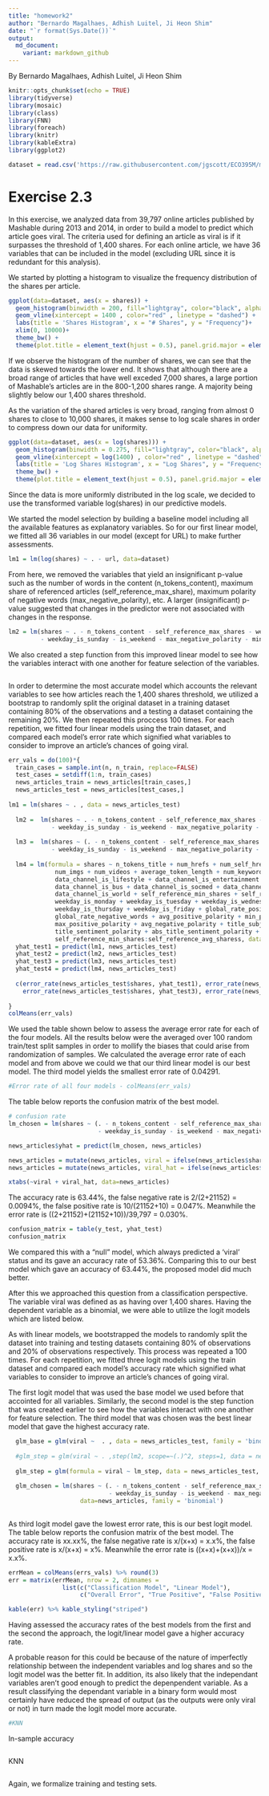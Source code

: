 ```yaml
---
title: "homework2"
author: "Bernardo Magalhaes, Adhish Luitel, Ji Heon Shim"
date: "`r format(Sys.Date())`" 
output:
  md_document:
    variant: markdown_github
---
```

By Bernardo Magalhaes, Adhish Luitel, Ji Heon Shim

```r
knitr::opts_chunk$set(echo = TRUE)
library(tidyverse)
library(mosaic)
library(class)
library(FNN)
library(foreach)
library(knitr)
library(kableExtra)
library(ggplot2)

dataset = read.csv('https://raw.githubusercontent.com/jgscott/ECO395M/master/data/online_news.csv')

```
# Exercise 2.3
In this exercise, we analyzed data from 39,797 online articles published by Mashable during 2013 and 2014, in order to build a model to predict which article goes viral. The criteria used for defining an article as viral is if it surpasses the threshold of 1,400 shares. For each online article, we have 36 variables that can be included in the model (excluding URL since it is redundant for this analysis). 

We started by plotting a histogram to visualize the frequency distribution of the shares per article. 
```r
ggplot(data=dataset, aes(x = shares)) +
  geom_histogram(binwidth = 200, fill="lightgray", color="black", alpha=.6) +
  geom_vline(xintercept = 1400 , color="red" , linetype = "dashed") +
  labs(title = 'Shares Histogram', x = "# Shares", y = "Frequency")+
  xlim(0, 10000)+
  theme_bw() +
  theme(plot.title = element_text(hjust = 0.5), panel.grid.major = element_blank(), panel.grid.minor = element_blank(), panel.background = element_blank(), panel.grid.major.y = element_line(colour = "grey"))

```
If we observe the histogram of the number of shares, we can see that the data is skewed towards the lower end. It shows that although there are a broad range of articles that have well exceded 7,000 shares, a large portion of Mashable's articles are in the 800-1,200 shares range. A majority being slightly below our 1,400 shares threshold. 

As the variation of the shared articles is very broad, ranging from almost 0 shares to close to 10,000 shares, it makes sense to log scale shares in order to compress down our data for uniformity.
```r
ggplot(data=dataset, aes(x = log(shares))) +
  geom_histogram(binwidth = 0.275, fill="lightgray", color="black", alpha=.6) +
  geom_vline(xintercept = log(1400) , color="red" , linetype = "dashed") +
  labs(title = 'Log Shares Histogram', x = "Log Shares", y = "Frequency")+
  theme_bw() +
  theme(plot.title = element_text(hjust = 0.5), panel.grid.major = element_blank(), panel.grid.minor = element_blank(), panel.background = element_blank(), panel.grid.major.y = element_line(colour = "grey"))
```
Since the data is more uniformly distributed in the log scale, we decided to use the transformed variable log(shares) in our predictive models.

We started the model selection by building a baseline model including all the available features as explanatory variables. So for our first linear model, we fitted all 36 variables in our model (except for URL) to make further assessments. 
```r
lm1 = lm(log(shares) ~ . - url, data=dataset)
```
From here, we removed the variables that yield an insignificant p-value such as the number of words in the content (n_tokens_content), maximum share of referenced articles (self_reference_max_share), maximum polarity of negative words (max_negative_polarity), etc. A larger (insignificant) p-value suggested that changes in the predictor were not associated with changes in the response. 
```r
lm2 = lm(shares ~ . - n_tokens_content - self_reference_max_shares - weekday_is_saturday
         - weekday_is_sunday - is_weekend - max_negative_polarity - min_negative_polarity, data=news_articles)
```
We also created a step function from this improved linear model to see how the variables interact with one another for feature selection of the variables. 
```r

```
In order to determine the most accurate model which accounts the relevant variables to see how articles reach the 1,400 shares threshold, we utilized a bootstrap to randomly split the original dataset in a training dataset containing 80% of the observations and a testing a dataset containing the remaining 20%. We then repeated this proccess 100 times. For each repetition, we fitted four linear models using the train dataset, and compared each model's error rate which signified what variables to consider to improve an article's chances of going viral. 

```r
err_vals = do(100)*{
  train_cases = sample.int(n, n_train, replace=FALSE)
  test_cases = setdiff(1:n, train_cases)
  news_articles_train = news_articles[train_cases,]
  news_articles_test = news_articles[test_cases,]
  
lm1 = lm(shares ~ . , data = news_articles_test)
  
  lm2 =  lm(shares ~ . - n_tokens_content - self_reference_max_shares - weekday_is_saturday
            - weekday_is_sunday - is_weekend - max_negative_polarity - min_negative_polarity, data = news_articles_test)
  
  lm3 =  lm(shares ~ (. - n_tokens_content - self_reference_max_shares - weekday_is_saturday
            - weekday_is_sunday - is_weekend - max_negative_polarity - min_negative_polarity)^2, data = news_articles_test)
  
  lm4 = lm(formula = shares ~ n_tokens_title + num_hrefs + num_self_hrefs + 
             num_imgs + num_videos + average_token_length + num_keywords + 
             data_channel_is_lifestyle + data_channel_is_entertainment + 
             data_channel_is_bus + data_channel_is_socmed + data_channel_is_tech + 
             data_channel_is_world + self_reference_min_shares + self_reference_avg_sharess + 
             weekday_is_monday + weekday_is_tuesday + weekday_is_wednesday + 
             weekday_is_thursday + weekday_is_friday + global_rate_positive_words + 
             global_rate_negative_words + avg_positive_polarity + min_positive_polarity + 
             max_positive_polarity + avg_negative_polarity + title_subjectivity + 
             title_sentiment_polarity + abs_title_sentiment_polarity + 
             self_reference_min_shares:self_reference_avg_sharess, data=news_articles_test)
  yhat_test1 = predict(lm1, news_articles_test)
  yhat_test2 = predict(lm2, news_articles_test)
  yhat_test3 = predict(lm3, news_articles_test)
  yhat_test4 = predict(lm4, news_articles_test)
 
  c(error_rate(news_articles_test$shares, yhat_test1), error_rate(news_articles_test$shares, yhat_test2),
    error_rate(news_articles_test$shares, yhat_test3), error_rate(news_articles_test$shares, yhat_test4)) %>% round(3)
  
}
colMeans(err_vals)
```
We used the table shown below to assess the average error rate for each of the four models. All the results below were the averaged over 100 random train/test split samples in order to mollify the biases that could arise from randomization of samples. We calculated the average error rate of each model and from above we could we that our third linear model is our best model. The third model yields the smallest error rate of 0.04291. 

```r
#Error rate of all four models - colMeans(err_vals)
```
The table below reports the confusion matrix of the best model. 
```r
# confusion rate
lm_chosen = lm(shares ~ (. - n_tokens_content - self_reference_max_shares - weekday_is_saturday
                         - weekday_is_sunday - is_weekend - max_negative_polarity - min_negative_polarity)^2, data=news_articles)

news_articles$yhat = predict(lm_chosen, news_articles)

news_articles = mutate(news_articles, viral = ifelse(news_articles$share >= log(1400), 1, 0))
news_articles = mutate(news_articles, viral_hat = ifelse(news_articles$yhat >= log(1400), 1, 0))

xtabs(~viral + viral_hat, data=news_articles)
```
The accuracy rate is 63.44%, the false negative rate is 2/(2+21152) = 0.0094%, the false positive rate is 10/(21152+10) = 0.047%. Meanwhile the error rate is ((2+21152)+(21152+10))/39,797 = 0.030%.
```r
confusion_matrix = table(y_test, yhat_test)
confusion_matrix
```
We compared this with a "null" model, which always predicted a 'viral' status and its gave an accuracy rate of 53.36%. Comparing this to our best model which gave an accuracy of 63.44%, the proposed model did much better. 

After this we approached this question from a classification perspective. The variable viral was defined as as having over 1,400 shares. Having the dependent variable as a binomial, we were able to utilize the logit models which are listed below.

As with linear models, we bootstrapped the models to randomly split the dataset into training and testing datasets containing 80% of observations and 20% of observations respectively. This process was repeated a 100 times. For each repetition, we fitted three logit models using the train dataset and compared each model's accuracy rate which signified what variables to consider to improve an article's chances of going viral. 

The first logit model that was used the base model we used before that accointed for all variables. Similarly, the second model is the step function that was created earlier to see how the variables interact with one another for feature selection. The third model that was chosen was the best linear model that gave the highest accuracy rate. 
```r

  glm_base = glm(viral ~  . , data = news_articles_test, family = 'binomial')
  
  #glm_step = glm(viral ~ . ,step(lm2, scope=~(.)^2, steps=1, data = news_articles_test, family = 'binomial'))
  
  glm_step = glm(formula = viral ~ lm_step, data = news_articles_test, family = 'binomial')
  
  glm_chosen = lm(shares ~ (. - n_tokens_content - self_reference_max_shares - weekday_is_saturday
                            - weekday_is_sunday - is_weekend - max_negative_polarity - min_negative_polarity)^2, 
                    data=news_articles, family = 'binomial')
  
```
As third logit model gave the lowest error rate, this is our best logit model. The table below reports the confusion matrix of the best model. The accuracy rate is xx.xx%, the false negative rate is x/(x+x) = x.x%, the false positive rate is x/(x+x) = x%. Meanwhile the error rate is ((x+x)+(x+x))/x = x.x%.
```r
errMean = colMeans(errs_vals) %>% round(3)
err = matrix(errMean, nrow = 2, dimnames = 
               list(c("Classification Model", "Linear Model"), 
                    c("Overall Error", "True Positive", "False Positive"))) 

kable(err) %>% kable_styling("striped")
```
Having assessed the accuracy rates of the best models from the first and the second the approach, the logit/linear model gave a higher accuracy rate. 

A probable reason for this could be because of the nature of imperfectly relationship between the independent variables and log shares and so the logit model was the better fit. In addition, its also likely that the independant variables aren't good enough to predict the depenpendent variable. As a result classifying the dependant variable in a binary form would most certainly have reduced the spread of output (as the outputs were only viral or not) in turn made the logit model more accurate. 
```r
#KNN
```
In-sample accuracy

```r

```
KNN
```r

```
Again, we formalize training and testing sets. 
